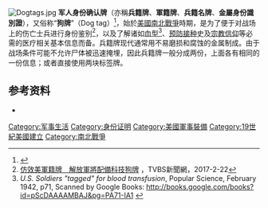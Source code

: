 {{About|美軍使用的身份識別證明|中國大陸使用的同類證明|军人保障标识牌}}
{{Title}}
{{请求翻译|en}}
[[File:Dogtags.jpg|thumb]]
'''军人身份确认牌'''（亦稱'''兵籍牌'''、'''軍籍牌'''、'''兵籍名牌'''、'''金屬身份識別證'''），又俗称“'''狗牌'''”（Dog tag）<ref>{{Cite web|url=http://www.people.com.cn/BIG5/junshi/62/20021022/847821.html|title=美國軍人的象征－－“身份牌”|accessdate=2014-12-16|publisher=人民網|date=2002-10-22|archive-date=2018-10-01|archive-url=https://web.archive.org/web/20181001221517/http://www.people.com.cn/BIG5/junshi/62/20021022/847821.html|dead-url=no}}</ref>，始於[[美國|美國]][[南北戰爭|南北戰爭]]時期，是为了便于对战场上的伤亡士兵进行身份鉴别<ref>[http://news.tvbs.com.tw/world/709105 仿效美軍籍牌　解放軍將配備科技狗牌] {{Wayback|url=http://news.tvbs.com.tw/world/709105 |date=20190515210641 }}，TVBS新聞網，2017-2-22</ref>，以及了解诸如[[血型|血型]]<ref>''U.S. Soldiers "tagged" for blood transfusion'', Popular Science, February 1942, p71, Scanned by Google Books: http://books.google.com/books?id=pScDAAAAMBAJ&pg=PA71-IA1 {{Wayback|url=http://books.google.com/books?id=pScDAAAAMBAJ&pg=PA71-IA1 |date=20170216103008 }}</ref>、[[预防接种|预防接种]]史及[[宗教信仰|宗教信仰]]等必需的医疗相关基本信息而备。兵籍牌现代通常用不易磨损和腐蚀的金属制成。由于战场条件可能不允许尸体被迅速掩埋，因此兵籍牌一般分成两份，上面各有相同的一份信息；或者直接使用两块标签牌。

==参考资料==
{{reflist}}
*{{cite news |author1=胡文利 |title=历史学家偷走291块阵亡士兵身份牌 |url=http://qnck.cyol.com/html/2018-09/19/nw.D110000qnck_20180919_1-07.htm |accessdate=2019-03-07 |work=青年参考 |publisher=中青在线 |date=2018-09-19 |page=07版 |archive-date=2018-09-28 |archive-url=https://web.archive.org/web/20180928024844/http://qnck.cyol.com/html/2018-09/19/nw.D110000qnck_20180919_1-07.htm |dead-url=no }}

{{军事小作品}}
[[Category:军事生活|Category:军事生活]]
[[Category:身份证明|Category:身份证明]]
[[Category:美國軍事裝備|Category:美國軍事裝備]]
[[Category:19世紀美國建立|Category:19世紀美國建立]]
[[Category:南北戰爭|Category:南北戰爭]]